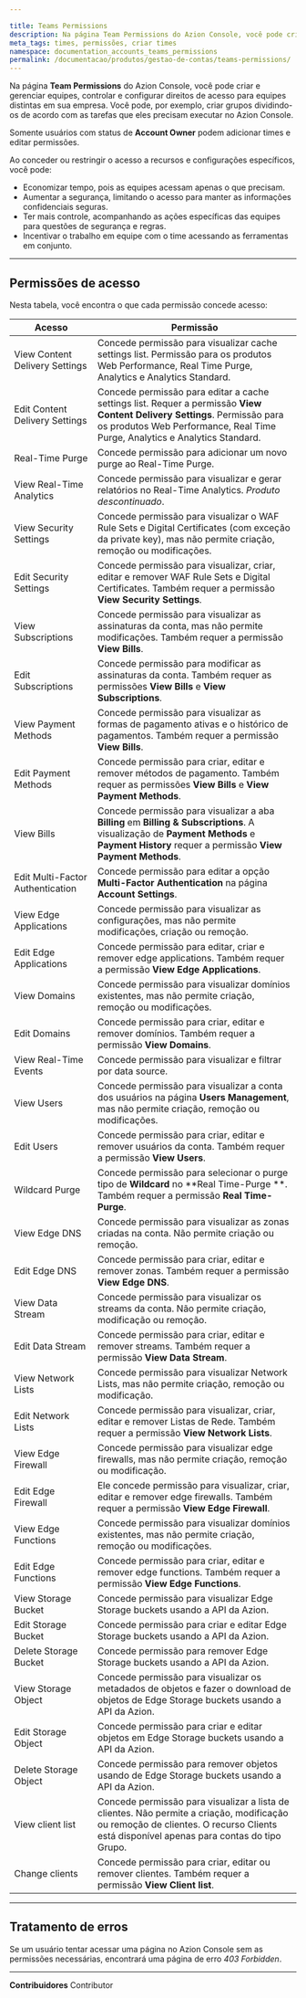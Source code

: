 ```yaml
---

title: Teams Permissions
description: Na página Team Permissions do Azion Console, você pode criar e gerenciar equipes, controlar e configurar direitos de acesso para equipes distintas em sua empresa.
meta_tags: times, permissões, criar times
namespace: documentation_accounts_teams_permissions
permalink: /documentacao/produtos/gestao-de-contas/teams-permissions/
---
```


Na página **Team Permissions** do Azion Console, você pode criar e gerenciar equipes, controlar e configurar direitos de acesso para equipes distintas em sua empresa. Você pode, por exemplo, criar grupos dividindo-os de acordo com as tarefas que eles precisam executar no Azion Console.

Somente usuários com status de **Account Owner** podem adicionar times e editar permissões.

Ao conceder ou restringir o acesso a recursos e configurações específicos, você pode:

- Economizar tempo, pois as equipes acessam apenas o que precisam.
- Aumentar a segurança, limitando o acesso para manter as informações confidenciais seguras.
- Ter mais controle, acompanhando as ações específicas das equipes para questões de segurança e regras.
- Incentivar o trabalho em equipe com o time acessando as ferramentas em conjunto.

---

## Permissões de acesso

Nesta tabela, você encontra o que cada permissão concede acesso:

| Acesso | Permissão |
| ---------------------------------- | --------------------------------------------------------------------------------------------------------------------------------------------------------------------- |
| View Content Delivery Settings | Concede permissão para visualizar cache settings list. Permissão para os produtos Web Performance, Real Time Purge, Analytics e Analytics Standard. |
| Edit Content Delivery Settings | Concede permissão para editar a cache settings list. Requer a permissão **View Content Delivery Settings**. Permissão para os produtos Web Performance, Real Time Purge, Analytics e Analytics Standard.|
| Real-Time Purge | Concede permissão para adicionar um novo purge ao Real-Time Purge. |
| View Real-Time Analytics | Concede permissão para visualizar e gerar relatórios no Real-Time Analytics. *Produto descontinuado*. |
| View Security Settings | Concede permissão para visualizar o WAF Rule Sets e Digital Certificates (com exceção da private key), mas não permite criação, remoção ou modificações. |
| Edit Security Settings | Concede permissão para visualizar, criar, editar e remover WAF Rule Sets e Digital Certificates. Também requer a permissão **View Security Settings**. |
| View Subscriptions | Concede permissão para visualizar as assinaturas da conta, mas não permite modificações. Também requer a permissão **View Bills**. |
| Edit Subscriptions | Concede permissão para modificar as assinaturas da conta. Também requer as permissões **View Bills** e **View Subscriptions**. |
| View Payment Methods | Concede permissão para visualizar as formas de pagamento ativas e o histórico de pagamentos. Também requer a permissão **View Bills**. |
| Edit Payment Methods | Concede permissão para criar, editar e remover métodos de pagamento. Também requer as permissões **View Bills** e **View Payment Methods**. |
| View Bills | Concede permissão para visualizar a aba **Billing** em **Billing & Subscriptions**. A visualização de **Payment Methods** e **Payment History** requer a permissão **View Payment Methods**. |
| Edit Multi-Factor Authentication | Concede permissão para editar a opção **Multi-Factor Authentication** na página **Account Settings**. |
| View Edge Applications | Concede permissão para visualizar as configurações, mas não permite modificações, criação ou remoção. |
| Edit Edge Applications | Concede permissão para editar, criar e remover edge applications. Também requer a permissão **View Edge Applications**. |
| View Domains | Concede permissão para visualizar domínios existentes, mas não permite criação, remoção ou modificações. |
| Edit Domains | Concede permissão para criar, editar e remover domínios. Também requer a permissão **View Domains**. |
| View Real-Time Events | Concede permissão para visualizar e filtrar por data source. |
| View Users | Concede permissão para visualizar a conta dos usuários na página **Users Management**, mas não permite criação, remoção ou modificações. |
| Edit Users | Concede permissão para criar, editar e remover usuários da conta. Também requer a permissão **View Users**. |
| Wildcard Purge | Concede permissão para selecionar o purge tipo de **Wildcard** no **Real Time-Purge **. Também requer a permissão **Real Time-Purge**. |
| View Edge DNS | Concede permissão para visualizar as zonas criadas na conta. Não permite criação ou remoção. |
| Edit Edge DNS | Concede permissão para criar, editar e remover zonas. Também requer a permissão **View Edge DNS**. |
| View Data Stream | Concede permissão para visualizar os streams da conta. Não permite criação, modificação ou remoção. |
| Edit Data Stream | Concede permissão para criar, editar e remover streams. Também requer a permissão **View Data Stream**. |
| View Network Lists | Concede permissão para visualizar Network Lists, mas não permite criação, remoção ou modificação. |
| Edit Network Lists | Concede permissão para visualizar, criar, editar e remover Listas de Rede. Também requer a permissão **View Network Lists**. |
| View Edge Firewall | Concede permissão para visualizar edge firewalls, mas não permite criação, remoção ou modificação. |
| Edit Edge Firewall | Ele concede permissão para visualizar, criar, editar e remover edge firewalls. Também requer a permissão **View Edge Firewall**. |
| View Edge Functions | Concede permissão para visualizar domínios existentes, mas não permite criação, remoção ou modificações. |
| Edit Edge Functions | Concede permissão para criar, editar e remover edge functions. Também requer a permissão **View Edge Functions**. |
| View Storage Bucket | Concede permissão para visualizar Edge Storage buckets usando a API da Azion. |
| Edit Storage Bucket  | Concede permissão para criar e editar Edge Storage buckets usando a API da Azion. |
| Delete Storage Bucket | Concede permissão para remover Edge Storage buckets usando a API da Azion. |
| View Storage Object | Concede permissão para visualizar os metadados de objetos e fazer o download de objetos de Edge Storage buckets usando a API da Azion. |
| Edit Storage Object | Concede permissão para criar e editar objetos em Edge Storage buckets usando a API da Azion. |
| Delete Storage Object | Concede permissão para remover objetos usando de Edge Storage buckets usando a API da Azion. |
| View client list | Concede permissão para visualizar a lista de clientes. Não permite a criação, modificação ou remoção de clientes. O recurso Clients está disponível apenas para contas do tipo Grupo. |
| Change clients | Concede permissão para criar, editar ou remover clientes. Também requer a permissão **View Client list**. |

---

## Tratamento de erros

Se um usuário tentar acessar uma página no Azion Console sem as permissões necessárias, encontrará uma página de erro *403 Forbidden*.


---


**Contribuidores** <ContributorList>Contributor</ContributorList>
